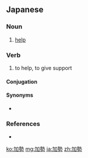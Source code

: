 ==Japanese==
{{ja-kanjitab|か|せい|yomi=on}}

===Noun===
{{ja-noun|かせい}}

# [[help]]
#: {{ja-usex|'''加勢'''を頼んだ。|'''かせい''' を たのんだ。|We asked for help.}}

===Verb===
{{ja-verb-suru|かせい}}

# to help, to give support

====Conjugation====
{{ja-suru|かせい}}

====Synonyms====
* {{ja-r|助ける|たすける}}

===References===
* {{R:Shogakukan}}

[[ko:加勢]]
[[mg:加勢]]
[[ja:加勢]]
[[zh:加勢]]